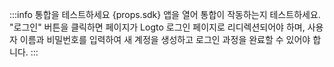 :::info 통합을 테스트하세요
{props.sdk} 앱을 열어 통합이 작동하는지 테스트하세요. "로그인" 버튼을 클릭하면 페이지가 Logto 로그인 페이지로 리디렉션되어야 하며, 사용자 이름과 비밀번호를 입력하여 새 계정을 생성하고 로그인 과정을 완료할 수 있어야 합니다.
:::
